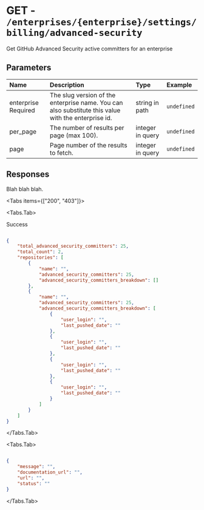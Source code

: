 
# GET - `/enterprises/{enterprise}/settings/billing/advanced-security`

Get GitHub Advanced Security active committers for an enterprise

## Parameters

| Name | Description | Type | Example |
| :---- | :---- | :---- | :---- |
| enterprise <span class="bg-blue-100 text-blue-800 text-xs font-medium me-2 px-2.5 py-0.5 rounded dark:bg-blue-900 dark:text-blue-300">Required</span> | The slug version of the enterprise name. You can also substitute this value with the enterprise id. | string in path | `undefined` |
| per_page  | The number of results per page (max 100). | integer in query | `undefined` |
| page  | Page number of the results to fetch. | integer in query | `undefined` |

## Responses

Blah blah blah.

<Tabs items={["200", "403"]}>

<Tabs.Tab>

Success

```json

{
    "total_advanced_security_committers": 25,
    "total_count": 2,
    "repositories": [
        {
            "name": "",
            "advanced_security_committers": 25,
            "advanced_security_committers_breakdown": []
        },
        {
            "name": "",
            "advanced_security_committers": 25,
            "advanced_security_committers_breakdown": [
                {
                    "user_login": "",
                    "last_pushed_date": ""
                },
                {
                    "user_login": "",
                    "last_pushed_date": ""
                },
                {
                    "user_login": "",
                    "last_pushed_date": ""
                },
                {
                    "user_login": "",
                    "last_pushed_date": ""
                }
            ]
        }
    ]
}

```

</Tabs.Tab>

<Tabs.Tab>



```json

{
    "message": "",
    "documentation_url": "",
    "url": "",
    "status": ""
}

```

</Tabs.Tab>

</Tabs>